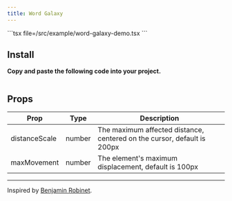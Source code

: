 ```yaml
---
title: Word Galaxy
---
```


<Tabs>
  <Tab value="Preview">
    <ComponentPreview name="word-galaxy-demo" />
  </Tab>
  <Tab value="Code">
    ```tsx file=<rootDir>/src/example/word-galaxy-demo.tsx
    ```
  </Tab>
</Tabs>

## Install

**Copy and paste the following code into your project.**

```tsx file=<rootDir>/src/registry/word-galaxy.tsx

```

## Props
| Prop | Type | Description |
|---|---|---|
| distanceScale | number | The maximum affected distance, centered on the cursor, default is 200px |
| maxMovement | number | The element's maximum displacement, default is 100px |

---

Inspired by [Benjamin Robinet](https://x.com/nebrob_/status/1864608328422228288).